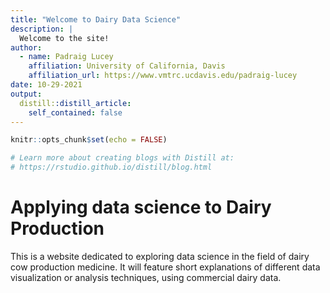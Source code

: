 ```yaml
---
title: "Welcome to Dairy Data Science"
description: |
  Welcome to the site! 
author:
  - name: Padraig Lucey  
    affiliation: University of California, Davis
    affiliation_url: https://www.vmtrc.ucdavis.edu/padraig-lucey
date: 10-29-2021
output:
  distill::distill_article:
    self_contained: false
---
```


```r
knitr::opts_chunk$set(echo = FALSE)

# Learn more about creating blogs with Distill at:
# https://rstudio.github.io/distill/blog.html

```
# Applying data science to Dairy Production 

This is a website dedicated to exploring data science in the field of dairy cow production medicine. It will feature short explanations of different data visualization or analysis techniques, using commercial dairy data. 



